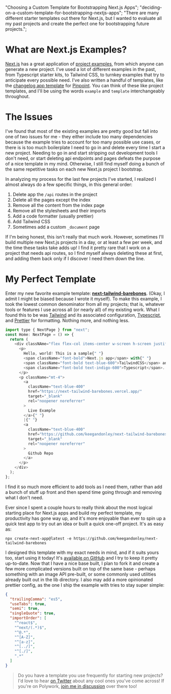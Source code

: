   "Choosing a Custom Template for Bootstrapping Next.js Apps";
  "deciding-on-a-custom-template-for-bootstrapping-nextjs-apps";
  "There are many different starter templates out there for Next.js, but I wanted to evaluate all my past projects and create the perfect one for bootstrapping future projects.";

# What are Next.js Examples?

[Next.js](https://nextjs.org/ "Next.js") has a great application of [project examples](https://nextjs.org/examples "Next.js Examples"), from which anyone can generate a new project. I've used a lot of different examples in the past, from Typescript starter kits, to Tailwind CSS, to turnkey examples that try to anticipate every possible need. I've also written a handful of templates, like the [changelog app template](https://github.com/pinpt/app-template "Changelog App Template") for [Pinpoint](https://pinpoint.com/ "Pinpoint"). You can think of these like project templates, and I'll be using the words `example` and `template` interchangeably throughout.

# The Issues

I've found that most of the existing examples are pretty good but fall into one of two issues for me - they either include too many dependencies because the example tries to account for too many possible use cases, or there is is too much boilerplate I need to go in and delete every time I start a new project. Needing to go in and start stripping out development tools I don't need, or start deleting api endpoints and pages defeats the purpose of a nice template in my mind. Otherwise, I still find myself doing a bunch of the same repetitive tasks on each new Next.js project I bootstrap.

In analyzing my process for the last few projects I've started, I realized I almost always do a few specific things, in this general order:

1. Delete app the `/api` routes in the project
2. Delete all the pages except the index
3. Remove all the content from the index page
4. Remove all the stylesheets and their imports
5. Add a code formatter (usually prettier)
6. Add Tailwind CSS
7. Sometimes add a custom `_document` page

If I'm being honest, this isn't really that much work. However, sometimes I'll build multiple new Next.js projects in a day, or at least a few per week, and the time these tasks take adds up! I find it pretty rare that I work on a project that needs api routes, so I find myself always deleting these at first, and adding them back only if I discover I need them down the line.

# My Perfect Template

Enter my new favorite example template: [**next-tailwind-barebones**](https://github.com/keegandonley/next-tailwind-barebones "Next-Tailwind-Barebones"). (Okay, I admit I might be biased because I wrote it myself). To make this example, I took the lowest common denominator from all my projects; that is, whatever tools or features I use across all (or nearly all) of my existing work. What I found this to be was [Tailwind](https://tailwindcss.com/ "Tailwind") and its associated configuration, [Typescript](https://www.typescriptlang.org/ "Typescript"), and [Prettier](https://prettier.io/ "Prettier") for formatting. Nothing more, and nothing less.

```javascript
import type { NextPage } from "next";
const Home: NextPage = () => {
  return (
    <div classNAme="flex flex-col items-center w-screen h-screen justify-center">
      <p>
        Hello, world! This is a sample{" "}
        <span className="font-bold">Next.js app</span> with{" "}
        <span className="font-bold text-blue-600">TailwindCSS</span> and{" "}
        <span className="font-bold text-indigo-600">Typescript</span>.
      </p>
      <p className="mt-4">
        <a
          className="text-blue-400"
          href="https://next-tailwind-barebones.vercel.app/"
          target="_blank"
          rel="noopener noreferrer"
        >
          Live Example
        </a>{" "}
        |{" "}
        <a
          className="text-blue-400"
          href="https://github.com/keegandonley/next-tailwind-barebones"
          target="_blank"
          rel="noopener noreferrer"
        >
          Github Repo
        </a>
      </p>
    </div>
  );
};
```

I find it so much more efficient to add tools as I need them, rather than add a bunch of stuff up front and then spend time going through and removing what I don't need.

Ever since I spent a couple hours to really think about the most logical starting place for Next.js apps and build my perfect template, my productivity has gone way up, and it's more enjoyable than ever to spin up a quick test app to try out an idea or built a quick one-off project. It's as easy as:

    npx create-next-app@latest -e https://github.com/keegandonley/next-tailwind-barebones

I designed this template with my exact needs in mind, and if it suits yours too, start using it today! It's [available on GitHub](https://github.com/keegandonley/next-tailwind-barebones "Github Repo") and I try to keep it pretty up-to-date. Now that I have a nice base built, I plan to fork it and create a few more complicated versions built on top of the same base - perhaps something with an image API pre-built, or some commonly used utilities already built out in the lib directory. I also may add a more opinionated prettier config, as the one I ship the example with tries to stay super simple:

```json
{
  "trailingComma": "es5",
  "useTabs": true,
  "semi": true,
  "singleQuote": true,
  "importOrder": [
    "^react$",
    "^next/(.*)$",
    "^@.*",
    "^[A-Z]",
    "^[a-z]",
    "^[../]",
    "^[./]",
    ".*"
  ]
}
```

> Do you have a template you use frequently for starting new projects? I'd love to hear [on Twitter](https://twitter.com/keegandonley "Twitter Link") about any cool ones you've come across! If you're on Polywork, [join me in discussion](https://www.polywork.com/keegandonley/highlights/3ccd6c2d-af95-41da-b6e3-b9ed6129bbef "Polywork Profile") over there too!
